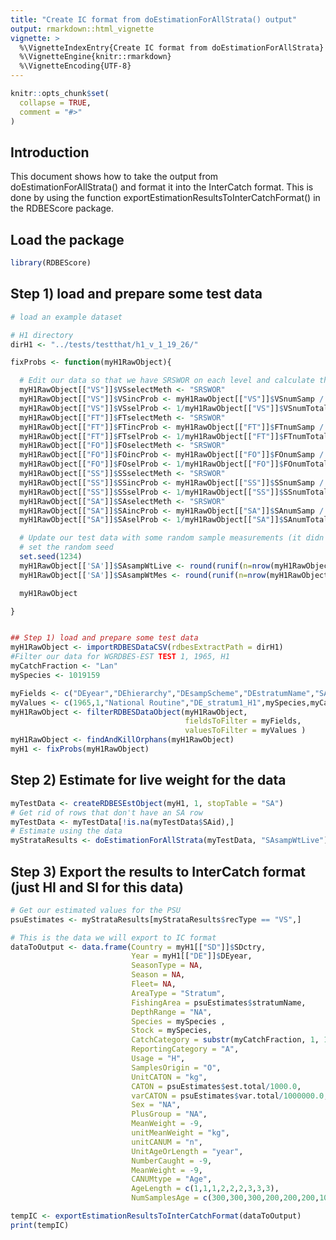 ```yaml
---
title: "Create IC format from doEstimationForAllStrata() output"
output: rmarkdown::html_vignette
vignette: >
  %\VignetteIndexEntry{Create IC format from doEstimationForAllStrata}
  %\VignetteEngine{knitr::rmarkdown}
  %\VignetteEncoding{UTF-8}
---
```


```r
knitr::opts_chunk$set(
  collapse = TRUE,
  comment = "#>"
)
```

## Introduction
This document shows how to take the output from doEstimationForAllStrata() and format it into the InterCatch format. This is done by using the function exportEstimationResultsToInterCatchFormat() in the RDBEScore package.

## Load the package

```r
library(RDBEScore)
```

## Step 1) load and prepare some test data 

```r
# load an example dataset

# H1 directory
dirH1 <- "../tests/testthat/h1_v_1_19_26/"

fixProbs <- function(myH1RawObject){

  # Edit our data so that we have SRSWOR on each level and calculate the probs
  myH1RawObject[["VS"]]$VSselectMeth <- "SRSWOR"
  myH1RawObject[["VS"]]$VSincProb <- myH1RawObject[["VS"]]$VSnumSamp / myH1RawObject[["VS"]]$VSnumTotal
  myH1RawObject[["VS"]]$VSselProb <- 1/myH1RawObject[["VS"]]$VSnumTotal
  myH1RawObject[["FT"]]$FTselectMeth <- "SRSWOR"
  myH1RawObject[["FT"]]$FTincProb <- myH1RawObject[["FT"]]$FTnumSamp / myH1RawObject[["FT"]]$FTnumTotal
  myH1RawObject[["FT"]]$FTselProb <- 1/myH1RawObject[["FT"]]$FTnumTotal
  myH1RawObject[["FO"]]$FOselectMeth <- "SRSWOR"
  myH1RawObject[["FO"]]$FOincProb <- myH1RawObject[["FO"]]$FOnumSamp / myH1RawObject[["FO"]]$FOnumTotal
  myH1RawObject[["FO"]]$FOselProb <- 1/myH1RawObject[["FO"]]$FOnumTotal
  myH1RawObject[["SS"]]$SSselectMeth <- "SRSWOR"
  myH1RawObject[["SS"]]$SSincProb <- myH1RawObject[["SS"]]$SSnumSamp / myH1RawObject[["SS"]]$SSnumTotal
  myH1RawObject[["SS"]]$SSselProb <- 1/myH1RawObject[["SS"]]$SSnumTotal
  myH1RawObject[["SA"]]$SAselectMeth <- "SRSWOR"
  myH1RawObject[["SA"]]$SAincProb <- myH1RawObject[["SA"]]$SAnumSamp / myH1RawObject[["SA"]]$SAnumTotal
  myH1RawObject[["SA"]]$SAselProb <- 1/myH1RawObject[["SA"]]$SAnumTotal

  # Update our test data with some random sample measurements (it didn't include these)
  # set the random seed
  set.seed(1234)
  myH1RawObject[['SA']]$SAsampWtLive <- round(runif(n=nrow(myH1RawObject[['SA']]),min = 1, max = 100))
  myH1RawObject[['SA']]$SAsampWtMes <- round(runif(n=nrow(myH1RawObject[['SA']]),min = 1, max = 100))

  myH1RawObject

}


## Step 1) load and prepare some test data
myH1RawObject <- importRDBESDataCSV(rdbesExtractPath = dirH1)
#Filter our data for WGRDBES-EST TEST 1, 1965, H1
myCatchFraction <- "Lan"
mySpecies <- 1019159

myFields <- c("DEyear","DEhierarchy","DEsampScheme","DEstratumName","SAspeCode","SScatchFra")
myValues <- c(1965,1,"National Routine","DE_stratum1_H1",mySpecies,myCatchFraction)
myH1RawObject <- filterRDBESDataObject(myH1RawObject,
                                       fieldsToFilter = myFields,
                                       valuesToFilter = myValues )
myH1RawObject <- findAndKillOrphans(myH1RawObject)
myH1 <- fixProbs(myH1RawObject)

```

## Step 2) Estimate for live weight for the data


```r
myTestData <- createRDBESEstObject(myH1, 1, stopTable = "SA")
# Get rid of rows that don't have an SA row
myTestData <- myTestData[!is.na(myTestData$SAid),]
# Estimate using the data
myStrataResults <- doEstimationForAllStrata(myTestData, "SAsampWtLive")

```

## Step 3) Export the results to InterCatch format (just HI and SI for this data)

```r

# Get our estimated values for the PSU
psuEstimates <- myStrataResults[myStrataResults$recType == "VS",]

# This is the data we will export to IC format
dataToOutput <- data.frame(Country = myH1[["SD"]]$SDctry,
                           Year = myH1[["DE"]]$DEyear,
                           SeasonType = NA,
                           Season = NA,
                           Fleet= NA,
                           AreaType = "Stratum",
                           FishingArea = psuEstimates$stratumName,
                           DepthRange = "NA",
                           Species = mySpecies ,
                           Stock = mySpecies,
                           CatchCategory = substr(myCatchFraction, 1, 1),
                           ReportingCategory = "A",
                           Usage = "H",
                           SamplesOrigin = "O",
                           UnitCATON = "kg",
                           CATON = psuEstimates$est.total/1000.0,
                           varCATON = psuEstimates$var.total/1000000.0,
                           Sex = "NA",
                           PlusGroup = "NA",
                           MeanWeight = -9,
                           unitMeanWeight = "kg",
                           unitCANUM = "n",
                           UnitAgeOrLength = "year",
                           NumberCaught = -9,
                           MeanWeight = -9,
                           CANUMtype = "Age",
                           AgeLength = c(1,1,1,2,2,2,3,3,3),
                           NumSamplesAge = c(300,300,300,200,200,200,100,100,100))

tempIC <- exportEstimationResultsToInterCatchFormat(dataToOutput)
print(tempIC)
```

